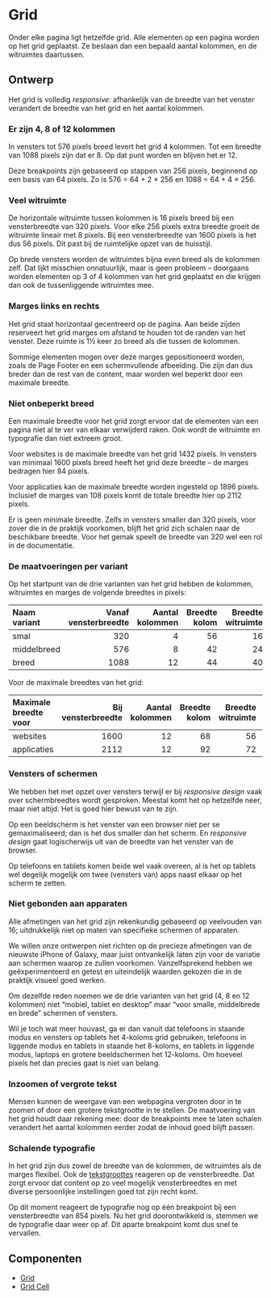 
<Meta title="Docs/Designrichtlijnen/Grid" />

# Grid

Onder elke pagina ligt hetzelfde grid.
Alle elementen op een pagina worden op het grid geplaatst.
Ze beslaan dan een bepaald aantal kolommen, en de witruimtes daartussen.

## Ontwerp

Het grid is volledig _responsive_: afhankelijk van de breedte van het venster verandert de breedte van het grid en het aantal kolommen.

### Er zijn 4, 8 of 12 kolommen

In vensters tot 576 pixels breed levert het grid 4 kolommen.
Tot een breedte van 1088 pixels zijn dat er 8.
Op dat punt worden en blijven het er 12.

Deze breakpoints zijn gebaseerd op stappen van 256 pixels, beginnend op een basis van 64 pixels.
Zo is 576 = 64 + 2 × 256 en 1088 = 64 + 4 × 256.

### Veel witruimte

De horizontale witruimte tussen kolommen is 16 pixels breed bij een vensterbreedte van 320 pixels.
Voor elke 256 pixels extra breedte groeit de witruimte lineair met 8 pixels.
Bij een vensterbreedte van 1600 pixels is het dus 56 pixels.
Dit past bij de ruimtelijke opzet van de huisstijl.

Op brede vensters worden de witruimtes bijna even breed als de kolommen zelf.
Dat lijkt misschien onnatuurlijk, maar is geen probleem – doorgaans worden elementen op 3 of 4 kolommen van het grid geplaatst en die krijgen dan ook de tussenliggende witruimtes mee.

### Marges links en rechts

Het grid staat horizontaal gecentreerd op de pagina.
Aan beide zijden reserveert het grid marges om afstand te houden tot de randen van het venster.
Deze ruimte is 1½ keer zo breed als die tussen de kolommen.

Sommige elementen mogen over deze marges gepositioneerd worden, zoals de Page Footer en een schermvullende afbeelding.
Die zijn dan dus breder dan de rest van de content, maar worden wel beperkt door een maximale breedte.

### Niet onbeperkt breed

Een maximale breedte voor het grid zorgt ervoor dat de elementen van een pagina niet al te ver van elkaar verwijderd raken.
Ook wordt de witruimte en typografie dan niet extreem groot.

Voor websites is de maximale breedte van het grid 1432 pixels.
In vensters van minimaal 1600 pixels breed heeft het grid deze breedte – de marges bedragen hier 84 pixels.

Voor applicaties kan de maximale breedte worden ingesteld op 1896 pixels.
Inclusief de marges van 108 pixels komt de totale breedte hier op 2112 pixels.

Er is geen minimale breedte.
Zelfs in vensters smaller dan 320 pixels, voor zover die in de praktijk voorkomen, blijft het grid zich schalen naar de beschikbare breedte.
Voor het gemak speelt de breedte van 320 wel een rol in de documentatie.

### De maatvoeringen per variant

Op het startpunt van de drie varianten van het grid hebben de kolommen, witruimtes en marges de volgende breedtes in pixels:

| Naam variant | Vanaf vensterbreedte | Aantal kolommen | Breedte kolom | Breedte witruimte | Breedte marge | Breedte grid |
| :----------- | -------------------: | --------------: | ------------: | ----------------: | ------------: | -----------: |
| smal         |                  320 |               4 |            56 |                16 |            24 |          272 |
| middelbreed  |                  576 |               8 |            42 |                24 |            36 |          504 |
| breed        |                 1088 |              12 |            44 |                40 |            60 |          968 |

Voor de maximale breedtes van het grid:

| Maximale breedte voor | Bij vensterbreedte | Aantal kolommen | Breedte kolom | Breedte witruimte | Breedte marge | Breedte grid |
| :-------------------- | -----------------: | --------------: | ------------: | ----------------: | ------------: | -----------: |
| websites              |               1600 |              12 |            68 |                56 |            84 |         1432 |
| applicaties           |               2112 |              12 |            92 |                72 |           108 |         1896 |

### Vensters of schermen

We hebben het met opzet over vensters terwijl er bij _responsive design_ vaak over schermbreedtes wordt gesproken.
Meestal komt het op hetzelfde neer, maar niet altijd.
Het is goed hier bewust van te zijn.

Op een beeldscherm is het venster van een browser niet per se gemaximaliseerd; dan is het dus smaller dan het scherm.
En _responsive design_ gaat logischerwijs uit van de breedte van het venster van de browser.

Op telefoons en tablets komen beide wel vaak overeen, al is het op tablets wel degelijk mogelijk om twee (vensters van) apps naast elkaar op het scherm te zetten.

### Niet gebonden aan apparaten

Alle afmetingen van het grid zijn rekenkundig gebaseerd op veelvouden van 16; uitdrukkelijk niet op maten van specifieke schermen of apparaten.

We willen onze ontwerpen niet richten op de precieze afmetingen van de nieuwste iPhone of Galaxy, maar juist ontvankelijk laten zijn voor de variatie aan schermen waarop ze zullen voorkomen.
Vanzelfsprekend hebben we geëxperimenteerd en getest en uiteindelijk waarden gekozen die in de praktijk visueel goed werken.

Om dezelfde reden noemen we de drie varianten van het grid (4, 8 en 12 kolommen) niet “mobiel, tablet en desktop” maar “voor smalle, middelbrede en brede” schermen of vensters.

Wil je toch wat meer houvast, ga er dan vanuit dat telefoons in staande modus en vensters op tablets het 4-koloms grid gebruiken, telefoons in liggende modus en tablets in staande het 8-koloms, en tablets in liggende modus, laptops en grotere beeldschermen het 12-koloms.
Om hoeveel pixels het dan precies gaat is niet van belang.

### Inzoomen of vergrote tekst

Mensen kunnen de weergave van een webpagina vergroten door in te zoomen of door een grotere tekstgrootte in te stellen.
De maatvoering van het grid houdt daar rekening mee: door de breakpoints mee te laten schalen verandert het aantal kolommen eerder zodat de inhoud goed blijft passen.

### Schalende typografie

In het grid zijn dus zowel de breedte van de kolommen, de witruimtes als de marges flexibel.
Ook de [tekstgroottes](?path=/docs/docs-designrichtlijnen-typografie--docs) reageren op de vensterbreedte.
Dat zorgt ervoor dat content op zo veel mogelijk vensterbreedtes en met diverse persoonlijke instellingen goed tot zijn recht komt.

Op dit moment reageert de typografie nog op één breakpoint bij een vensterbreedte van 854 pixels.
Nu het grid doorontwikkeld is, stemmen we de typografie daar weer op af.
Dit aparte breakpoint komt dus snel te vervallen.

## Componenten

- [Grid](?path=/docs/react_layout-grid--docs)
- [Grid Cell](?path=/docs/react_layout-grid-cell--docs)
